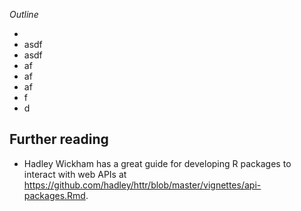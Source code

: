 _Outline_

* 
* asdf
* asdf
* af
* af
* af
* f
* d

## Further reading

* Hadley Wickham has a great guide for developing R packages to interact with web APIs at [https://github.com/hadley/httr/blob/master/vignettes/api-packages.Rmd](https://github.com/hadley/httr/blob/master/vignettes/api-packages.Rmd).